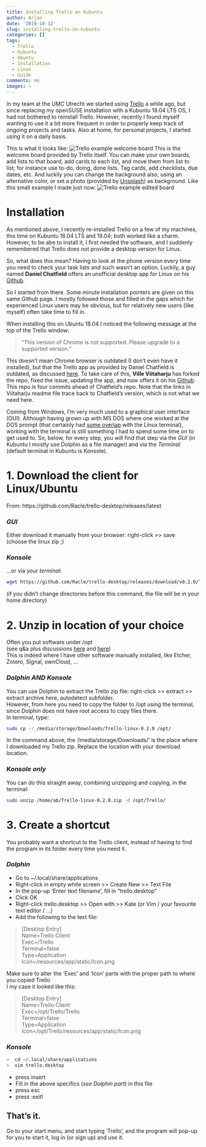 ```yaml
---
title: Installing Trello on Kubuntu
author: Arjan
date: '2019-10-12'
slug: installing-trello-on-kubuntu
categories: []
tags:
  - Trello
  - Kubuntu
  - Ubuntu
  - Installation
  - Linux
  - Guide
comments: no
images: ~
---
```


In my team at the UMC Utrecht we started using [Trello][7] a while ago, but since replacing my openSUSE installation with a Kubuntu 18.04 LTS OS, I had not bothered to reinstall Trello. However, recently I found myself wanting to use it a bit more frequent in order to properly keep track of ongoing projects and tasks. Also at home, for personal projects, I started using it on a daily basis.  

This is what it looks like:
![Trello example welcome board](/post/2019-10-12-installing-trello-on-kubuntu_files/Trello_example.jpeg)
This is the welcome board provided by Trello itself. You can make your own boards, add lists to that board, add cards to each list, and move them from list to list; for instance use to-do, doing, done lists. Tag cards, add checklists, due dates, etc. And luckily you can change the background also, using an alternative color, or set a photo (provided by [Unsplash][8]) as background. Like this small example I made just now:
![Trello example edited board](/post/2019-10-12-installing-trello-on-kubuntu_files/Trello_example_edited.jpeg)


# Installation
As mentioned above, I recently re-installed Trello on a few of my machines, this time on Kubuntu 18.04 LTS and 19.04; both worked like a charm. However, to be abe to install it, I first needed the software, and I suddenly remembered that Trello does not provide a desktop version for Linux.  

So, what does this mean? Having to look at the phone version every time you need to check your task lists and such wasn't an option. Luckily, a guy named **Daniel Chatfield** offers an unofficial desktop app for Linux on his [Github][1].  

So I started from there. Some minute installation pointers are given on this same Github page. I mostly followed those and filled in the gaps which for experienced Linux users may be obvious, but for relatively new users (like myself) often take time to fill in.  

When installing this on Ubuntu 18.04 I noticed the following message at the top of the Trello window:  

> "This version of Chrome is not supported. Please upgrade to a supported version."  

This doesn't mean Chrome browser is outdated (I don't even have it installed), but that the Trello app as provided by Daniel Chatfield is outdated, as discussed [here][2]. To take care of this, **Ville Viitaharju** has forked the repo, fixed the issue, updating the app, and now offers it on his [Github][3]. This repo is four commits ahead of Chatfield's repo. Note that the links in Viitaharju readme file trace back to Chatfield's version, which is not what we need here.  

Coming from Windows, I'm very much used to a graphical user interface (GUI). Although having grown up with MS DOS where one worked at the DOS prompt (that certainly had [some overlap][4] with the Linux terminal), working with the terminal is still something I had to spend some time on to get used to. So, below, for every step, you will find that step via the *GUI* (in Kubuntu I mostly use Dolphin as a file manager) and via the *Terminal* (default terminal in Kubuntu is Konsole).  

# 1. Download the client for Linux/Ubuntu
From: https://github.com/Racle/trello-desktop/releases/latest  

### *GUI*
Either download it manually from your browser: right-click >> save  
(choose the linux zip ;)  

### *Konsole*
...or via your *terminal*:  
```bash
wget https://github.com/Racle/trello-desktop/releases/download/v0.2.0/Trello-linux-0.2.0.zip 
```

(if you didn't change directories before this command, the file will be in your home directory)  


# 2. Unzip in location of your choice
Often you put software under /opt  
(see q&a plus discussions [here][5] and [here][6])  
This is indeed where I have other software manually installed, like Etcher, Zotero, Signal, ownCloud, ...

### *Dolphin AND Konsole*
You can use Dolphin to extract the Trello zip file: right-click >> extract >> extract archive here, autodetect subfolder.  
However, from here you need to copy the folder to /opt using the terminal, since Dolphin does not have root access to copy files there.  
In terminal, type:  
```bash
sudo cp -r /media/storage/Downloads/Trello-linux-0.2.0 /opt/  
```
In the command above, the '/media/storage/Downloads/' is the place where I downloaded my Trello zip. Replace the location with your download location.

### *Konsole only*
You can do this straight away, combining unzipping and copying, in the terminal:  
```bash
sudo unzip /home/ab/Trello-linux-0.2.0.zip -d /opt/Trello/
```


# 3. Create a shortcut
You probably want a shortcut to the Trello client, instead of having to find the program in its folder every time you need it.  

### *Dolphin*
+ Go to ~/.local/share/applications  
+ Right-click in empty white screen >> Create New >> Text File  
+ In the pop-up 'Enter text filename', fill in "trello.desktop"  
+ Click OK  
+ Right-click trello.desktop >> Open with >> Kate (or Vim / your favourite text editor / ...)  
+ Add the following to the text file:  

>  [Desktop Entry]  
>  Name=Trello Client  
>  Exec=<path to the unzipped Trello folder>/Trello  
>  Terminal=false  
>  Type=Application  
>  Icon=<path to the unzipped Trello folder>/resources/app/static/Icon.png  
	
Make sure to alter the 'Exec' and 'Icon' parts with the proper path to where you copied Trello  
I my case it looked like this:  

>  [Desktop Entry]  
>  Name=Trello Client  
>  Exec=/opt/Trello/Trello  
>  Terminal=false  
>  Type=Application  
>  Icon=/opt/Trello/resources/app/static/Icon.png  

### *Konsole*
```bash
>  cd ~/.local/share/applications
>  vim trello.desktop
```
+ press insert  
+ Fill in the above specifics (*see Dolphin part*) in this file  
+ press esc  
+ press :exit!  


## **That's it.**  
Go to your start menu, and start typing 'Trello', and the program will pop-up for you to start it, log in (or sign up) and use it.  


[1]: https://github.com/danielchatfield/trello-desktop 
[2]: https://github.com/danielchatfield/trello-desktop/issues/60
[3]: https://github.com/Racle/trello-desktop
[4]: https://access.redhat.com/documentation/en-US/Red_Hat_Enterprise_Linux/4/html/Step_by_Step_Guide/ap-doslinux.html
[5]: https://askubuntu.com/questions/1148/when-installing-user-applications-where-do-best-practices-suggest-they-be-loc
[6]: https://askubuntu.com/questions/6897/where-to-install-programs
[7]: https://trello.com/
[8]: https://unsplash.com/